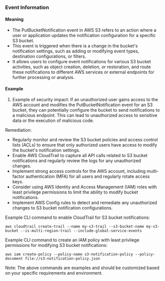 
### Event Information

#### Meaning

- The PutBucketNotification event in AWS S3 refers to an action where a user or application updates the notification configuration for a specific S3 bucket.
- This event is triggered when there is a change in the bucket's notification settings, such as adding or modifying event types, destination configurations, or filters.
- It allows users to configure event notifications for various S3 bucket activities, such as object creation, deletion, or restoration, and route these notifications to different AWS services or external endpoints for further processing or analysis.

#### Example

1. Example of security impact: If an unauthorized user gains access to the AWS account and modifies the PutBucketNotification event for an S3 bucket, they can potentially configure the bucket to send notifications to a malicious endpoint. This can lead to unauthorized access to sensitive data or the execution of malicious code.

Remediation:
- Regularly monitor and review the S3 bucket policies and access control lists (ACLs) to ensure that only authorized users have access to modify the bucket's notification settings.
- Enable AWS CloudTrail to capture all API calls related to S3 bucket notifications and regularly review the logs for any unauthorized changes.
- Implement strong access controls for the AWS account, including multi-factor authentication (MFA) for all users and regularly rotate access keys.
- Consider using AWS Identity and Access Management (IAM) roles with least privilege permissions to limit the ability to modify bucket notifications.
- Implement AWS Config rules to detect and remediate any unauthorized changes to S3 bucket notification configurations.

Example CLI command to enable CloudTrail for S3 bucket notifications:
```
aws cloudtrail create-trail --name my-s3-trail --s3-bucket-name my-s3-bucket --is-multi-region-trail --include-global-service-events
```

Example CLI command to create an IAM policy with least privilege permissions for modifying S3 bucket notifications:
```
aws iam create-policy --policy-name s3-notification-policy --policy-document file://s3-notification-policy.json
```

Note: The above commands are examples and should be customized based on your specific requirements and environment.

